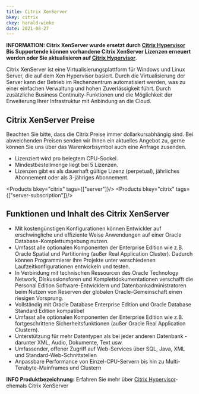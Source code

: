 ---
title: Citrix XenServer
bkey: citrix
ckey: harald-wieke
date: 2021-08-27
---



<Intro>

**INFORMATION: Citrix XenServer wurde ersetzt durch [Citrix Hypervisor](/hersteller/citrix/hypervisor/)** <br />
**Bis Supportende können vorhandene Citrix XenServer Lizenzen erneuert werden oder Sie aktualisieren auf [Citrix Hypervisor](/hersteller/citrix/hypervisor/)**.

Citrix XenServer ist eine Virtualisierungsplattform für Windows und Linux Server, die auf dem Xen Hypervisor basiert. Durch die Virtualisierung der Server kann der Betrieb im Rechenzentrum automatisiert werden, was zu einer einfachen Verwaltung und hohen Zuverlässigkeit führt. Durch zusätzliche Business Continuity-Funktionen und die Möglichkeit der Erweiterung Ihrer Infrastruktur mit Anbindung an die Cloud.

</Intro>

<TOC />


## Citrix XenServer Preise

<Info>

Beachten Sie bitte, dass die Citrix Preise immer dollarkursabhängig sind. Bei abweichenden Preisen senden wir Ihnen ein aktuelles Angebot zu, gerne können Sie uns über das Warenkorbsymbol auch eine Anfrage zusenden.


</Info>

- Lizenziert wird pro belegtem CPU-Sockel.
- Mindestbestellmenge liegt bei 5 Lizenzen.
- Lizenzen gibt es als dauerhaft gültige Lizenz (perpetual), jährliches Abonnement oder als 3-jähriges Abonnement.

<Products bkey="citrix" tags={["server"]}/>
<Products bkey="citrix" tags={["server-subscription"]}/>

## Funktionen und Inhalt des Citrix XenServer

- Mit kostengünstigen Konfigurationen können Entwickler auf erschwingliche und effiziente Weise Anwendungen auf einer Oracle Database-Komplettumgebung nutzen.
- Umfasst alle optionalen Komponenten der Enterprise Edition wie z.B. Oracle Spatial und Partitioning (außer Real Application Cluster). Dadurch können Programmierer ihre Projekte unter verschiedenen Laufzeitkonfigurationen entwickeln und testen.
- In Verbindung mit technischen Ressourcen des Oracle Technology Network, Diskussionsforen und Komplettdokumentationen verschafft die Personal Edition Software-Entwicklern und Datenbankadministratoren beim Nutzen von Reserven der globalen Oracle-Gemeinschaft einen riesigen Vorsprung.
- Vollständig mit Oracle Database Enterprise Edition und Oracle Database Standard Edition kompatibel
- Umfasst alle optionalen Komponenten der Enterprise Edition wie z.B. fortgeschrittene Sicherheitsfunktionen (außer Oracle Real Application Clustern).
- Unterstützung für mehr Datentypen als bei jeder anderen Datenbank - darunter XML, Audio, Dokumente, Text usw.
- Umfassender, offener Zugriff auf Web-Services über SQL, Java, XML und Standard-Web-Schnittstellen
- Anpassbare Performance von Einzel-CPU-Servern bis hin zu Multi-Terabyte-Mainframes und Clustern


<Info>

**INFO Produktbezeichnung:**
Erfahren Sie mehr über [Citrix Hypervisor](/hersteller/citrix/hypervisor/)- ehemals Citrix XenServer


</Info>
